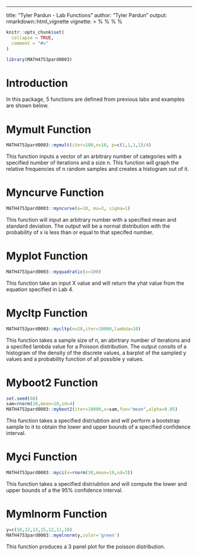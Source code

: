 ---
title: "Tyler Pardun - Lab Functions"
author: "Tyler Pardun"
output: rmarkdown::html_vignette
vignette: >
  %\VignetteIndexEntry{Tyler Pardun - Lab Functions}
  %\VignetteEngine{knitr::rmarkdown}
  %\VignetteEncoding{UTF-8}
  %\VignetteEngine{rmarkdown::render}

```r
knitr::opts_chunk$set(
  collapse = TRUE,
  comment = "#>"
)
```

```r
library(MATH4753pard0003)
```

# Introduction

In this package, 5 functions are defined from previous labs and examples are shown below. 


# Mymult Function
```r
MATH4753pard0003::mymult(iter=100,n=10, p=c(1,1,1,1)/4)
```
This function inputs a vector of an arbitrary number of categories with a specified number of iterations and a size n. This function will graph the relative frequencies of n random samples and creates a histogram out of it.

# Myncurve Function
```r
MATH4753pard0003::myncurve(a=10, mu=3, sigma=1)
```
This function will input an arbitrary number with a specified mean and standard deviation. The output will be a normal distribution with the probability of x is less than or equal to that specifed number.

# Myplot Function
```r
MATH4753pard0003::myquadratic(x=100)
```
This function take an input X value and will return the yhat value from the equation specified in Lab 4.

# Mycltp Function
```r
MATH4753pard0003::mycltp(n=20,iter=10000,lambda=10)
```
This function takes a sample size of n, an abirtrary number of iterations and a specifed lambda value for a Poisson distribution. The output consits of a histogram of the density of the discrete values, a barplot of the sampled y values and a probability function of all possible y values.

# Myboot2 Function
```r
set.seed(68)
sam=rnorm(20,mean=10,sd=4)
MATH4753pard0003::myboot2(iter=10000,x=sam,fun="mean",alpha=0.05)
```
This function takes a specified distriubtion and will perform a bootstrap sample to it to obtain the lower and upper bounds of a specified confidence interval.

# Myci Function
```r
MATH4753pard0003::myci(x=rnorm(30,mean=10,sd=3))
```
This function takes a specified distriubtion and will compute the lower and upper bounds of a the 95% confidence interval.

# Mymlnorm Function
```r
y=c(10,12,13,15,12,11,10)
MATH4753pard0003::mymlnorm(y,color='green')
```
This function produces a 3 panel plot for the poisson distribution.
